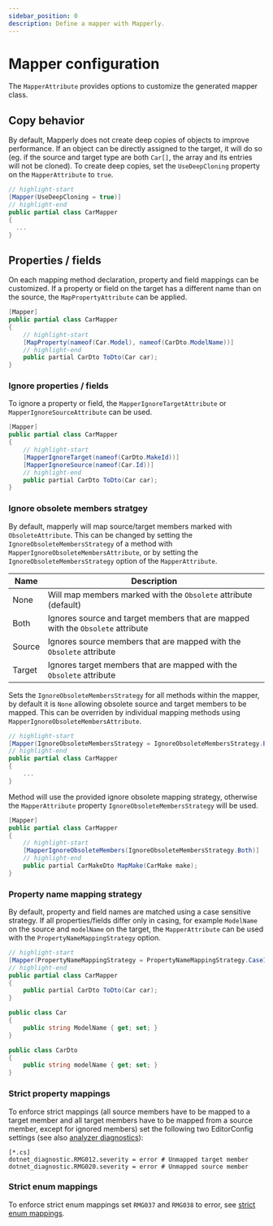 ```yaml
---
sidebar_position: 0
description: Define a mapper with Mapperly.
---
```



# Mapper configuration

The `MapperAttribute` provides options to customize the generated mapper class.

## Copy behavior

By default, Mapperly does not create deep copies of objects to improve performance.
If an object can be directly assigned to the target, it will do so
(eg. if the source and target type are both `Car[]`, the array and its entries will not be cloned).
To create deep copies, set the `UseDeepCloning` property on the `MapperAttribute` to `true`.

```csharp
// highlight-start
[Mapper(UseDeepCloning = true)]
// highlight-end
public partial class CarMapper
{
  ...
}
```

## Properties / fields

On each mapping method declaration, property and field mappings can be customized.
If a property or field on the target has a different name than on the source, the `MapPropertyAttribute` can be applied.

```csharp
[Mapper]
public partial class CarMapper
{
    // highlight-start
    [MapProperty(nameof(Car.Model), nameof(CarDto.ModelName))]
    // highlight-end
    public partial CarDto ToDto(Car car);
}
```

### Ignore properties / fields

To ignore a property or field, the `MapperIgnoreTargetAttribute` or `MapperIgnoreSourceAttribute` can be used.

```csharp
[Mapper]
public partial class CarMapper
{
    // highlight-start
    [MapperIgnoreTarget(nameof(CarDto.MakeId))]
    [MapperIgnoreSource(nameof(Car.Id))]
    // highlight-end
    public partial CarDto ToDto(Car car);
}
```

### Ignore obsolete members stratgey

By default, mapperly will map source/target members marked with `ObsoleteAttribute`. This can be changed by setting the `IgnoreObsoleteMembersStrategy` of a method with `MapperIgnoreObsoleteMembersAttribute`, or by setting the `IgnoreObsoleteMembersStrategy` option of the `MapperAttribute`.

| Name   | Description                                                                     |
| ------ | ------------------------------------------------------------------------------- |
| None   | Will map members marked with the `Obsolete` attribute (default)                 |
| Both   | Ignores source and target members that are mapped with the `Obsolete` attribute |
| Source | Ignores source members that are mapped with the `Obsolete` attribute            |
| Target | Ignores target members that are mapped with the `Obsolete` attribute            |

<Tabs>
<TabItem value="global" label="Global (Mapper Level)" default>

Sets the `IgnoreObsoleteMembersStrategy` for all methods within the mapper, by default it is `None` allowing obsolete source and target members to be mapped. This can be overriden by individual mapping methods using `MapperIgnoreObsoleteMembersAttribute`.

```csharp
// highlight-start
[Mapper(IgnoreObsoleteMembersStrategy = IgnoreObsoleteMembersStrategy.Both)]
// highlight-end
public partial class CarMapper
{
    ...
}
```

</TabItem>
<TabItem value="method" label="Local (mapping method level)">

Method will use the provided ignore obsolete mapping strategy, otherwise the `MapperAttribute` property `IgnoreObsoleteMembersStrategy` will be used.

```csharp
[Mapper]
public partial class CarMapper
{
    // highlight-start
    [MapperIgnoreObsoleteMembers(IgnoreObsoleteMembersStrategy.Both)]
    // highlight-end
    public partial CarMakeDto MapMake(CarMake make);
}
```

</TabItem>
</Tabs>

### Property name mapping strategy

By default, property and field names are matched using a case sensitive strategy.
If all properties/fields differ only in casing, for example `ModelName` on the source
and `modelName` on the target,
the `MapperAttribute` can be used with the `PropertyNameMappingStrategy` option.

```csharp
// highlight-start
[Mapper(PropertyNameMappingStrategy = PropertyNameMappingStrategy.CaseInsensitive)]
// highlight-end
public partial class CarMapper
{
    public partial CarDto ToDto(Car car);
}

public class Car
{
    public string ModelName { get; set; }
}

public class CarDto
{
    public string modelName { get; set; }
}
```

### Strict property mappings

To enforce strict mappings
(all source members have to be mapped to a target member
and all target members have to be mapped from a source member,
except for ignored members)
set the following two EditorConfig settings (see also [analyzer diagnostics](./analyzer-diagnostics.mdx)):

```editorconfig title=".editorconfig"
[*.cs]
dotnet_diagnostic.RMG012.severity = error # Unmapped target member
dotnet_diagnostic.RMG020.severity = error # Unmapped source member
```

### Strict enum mappings

To enforce strict enum mappings set `RMG037` and `RMG038` to error, see [strict enum mappings](./enum.mdx).
